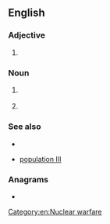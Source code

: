 {{also|emp|emp-|Emp.}}
==English==
{{wikipedia|lang=en}}

===Adjective===
{{en-adj|-}}

# {{lb|en|astronomy}} {{abbreviation of|en|extremely metal-poor}} {{gloss|pertaining to stars with extremely low [[metallicity]]}}

===Noun===
{{en-noun}}

# {{initialism of|en|electromagnetic pulse}} {{gloss|It is caused by [[Compton]] recoil of highly excited [[electron]]s.}} 
# {{initialism of|en|[[enamel]] [[matrix]] [[protein]]}}

===See also===
* {{pedia|lang=en|Electromagnetic pulse}}
* {{sense|extremely metal poor}} [[population III]]

===Anagrams===
* {{anagrams|en|a=emp|MEP|MPE|PEM}}

[[Category:en:Nuclear warfare]]